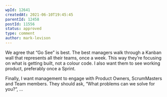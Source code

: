 ```yaml
---
wpId: 12641
createdAt: 2021-06-10T19:45:45
parentId: 12458
postId: 11556
status: approved
type: comment
author: mark-levison
---
```


We agree that “Go See” is best. The best managers walk through a Kanban wall that represents all their teams, once a week. This way they’re focusing on what is getting built, not a colour code. I also want them to see working product, preferably once a Sprint.

Finally, I want management to engage with Product Owners, ScrumMasters and Team members. They should ask, “What problems can we solve for you?”, …